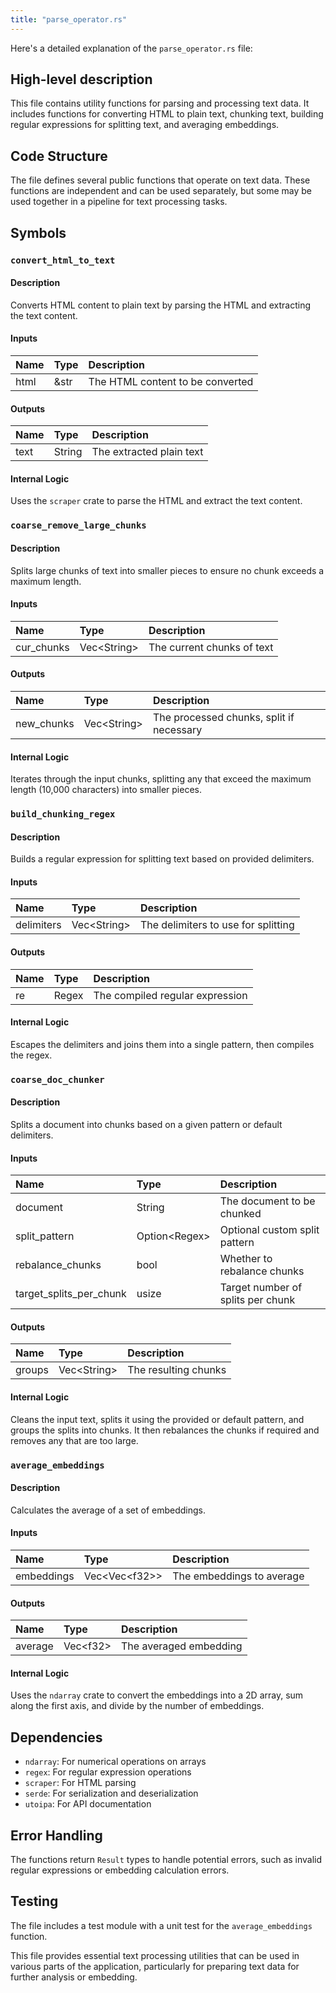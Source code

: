 ```yaml
---
title: "parse_operator.rs"
---
```


Here's a detailed explanation of the `parse_operator.rs` file:

## High-level description
This file contains utility functions for parsing and processing text data. It includes functions for converting HTML to plain text, chunking text, building regular expressions for splitting text, and averaging embeddings.

## Code Structure
The file defines several public functions that operate on text data. These functions are independent and can be used separately, but some may be used together in a pipeline for text processing tasks.

## Symbols

### `convert_html_to_text`
#### Description
Converts HTML content to plain text by parsing the HTML and extracting the text content.

#### Inputs
| Name | Type | Description |
|:-----|:-----|:------------|
| html | &str | The HTML content to be converted |

#### Outputs
| Name | Type | Description |
|:-----|:-----|:------------|
| text | String | The extracted plain text |

#### Internal Logic
Uses the `scraper` crate to parse the HTML and extract the text content.

### `coarse_remove_large_chunks`
#### Description
Splits large chunks of text into smaller pieces to ensure no chunk exceeds a maximum length.

#### Inputs
| Name | Type | Description |
|:-----|:-----|:------------|
| cur_chunks | Vec&lt;String&gt; | The current chunks of text |

#### Outputs
| Name | Type | Description |
|:-----|:-----|:------------|
| new_chunks | Vec&lt;String&gt; | The processed chunks, split if necessary |

#### Internal Logic
Iterates through the input chunks, splitting any that exceed the maximum length (10,000 characters) into smaller pieces.

### `build_chunking_regex`
#### Description
Builds a regular expression for splitting text based on provided delimiters.

#### Inputs
| Name | Type | Description |
|:-----|:-----|:------------|
| delimiters | Vec&lt;String&gt; | The delimiters to use for splitting |

#### Outputs
| Name | Type | Description |
|:-----|:-----|:------------|
| re | Regex | The compiled regular expression |

#### Internal Logic
Escapes the delimiters and joins them into a single pattern, then compiles the regex.

### `coarse_doc_chunker`
#### Description
Splits a document into chunks based on a given pattern or default delimiters.

#### Inputs
| Name | Type | Description |
|:-----|:-----|:------------|
| document | String | The document to be chunked |
| split_pattern | Option&lt;Regex&gt; | Optional custom split pattern |
| rebalance_chunks | bool | Whether to rebalance chunks |
| target_splits_per_chunk | usize | Target number of splits per chunk |

#### Outputs
| Name | Type | Description |
|:-----|:-----|:------------|
| groups | Vec&lt;String&gt; | The resulting chunks |

#### Internal Logic
Cleans the input text, splits it using the provided or default pattern, and groups the splits into chunks. It then rebalances the chunks if required and removes any that are too large.

### `average_embeddings`
#### Description
Calculates the average of a set of embeddings.

#### Inputs
| Name | Type | Description |
|:-----|:-----|:------------|
| embeddings | Vec&lt;Vec&lt;f32&gt;&gt; | The embeddings to average |

#### Outputs
| Name | Type | Description |
|:-----|:-----|:------------|
| average | Vec&lt;f32&gt; | The averaged embedding |

#### Internal Logic
Uses the `ndarray` crate to convert the embeddings into a 2D array, sum along the first axis, and divide by the number of embeddings.

## Dependencies
- `ndarray`: For numerical operations on arrays
- `regex`: For regular expression operations
- `scraper`: For HTML parsing
- `serde`: For serialization and deserialization
- `utoipa`: For API documentation

## Error Handling
The functions return `Result` types to handle potential errors, such as invalid regular expressions or embedding calculation errors.

## Testing
The file includes a test module with a unit test for the `average_embeddings` function.

This file provides essential text processing utilities that can be used in various parts of the application, particularly for preparing text data for further analysis or embedding.